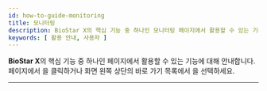 ```yaml
---
id: how-to-guide-monitoring
title: 모니터링
description: BioStar X의 핵심 기능 중 하나인 모니터링 페이지에서 활용할 수 있는 기능에 대해 안내합니다.
keywords: [ 활용 안내, 사용자 ]
---
```


**BioStar X**의 핵심 기능 중 하나인 <Cmd sid='shell.header.arena' /> 페이지에서 활용할 수 있는 기능에 대해 안내합니다. <Cmd sid='shell.header.launcher' /> 페이지에서 <Cmd sid='shell.header.arena' />을 클릭하거나 화면 왼쪽 상단의 바로 가기 목록에서 <Cmd sid='shell.header.arena' />을 선택하세요.

---

<Overview />